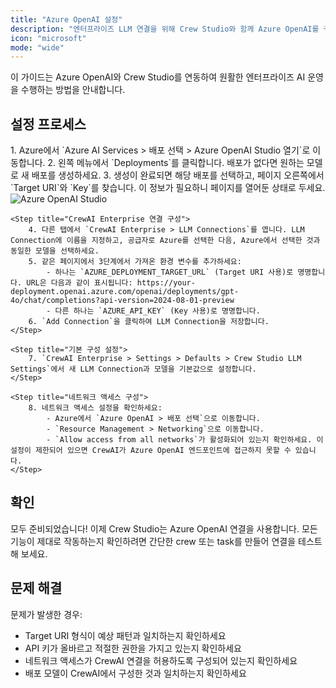 ```yaml
---
title: "Azure OpenAI 설정"
description: "엔터프라이즈 LLM 연결을 위해 Crew Studio와 함께 Azure OpenAI를 구성합니다"
icon: "microsoft"
mode: "wide"
---
```


이 가이드는 Azure OpenAI와 Crew Studio를 연동하여 원활한 엔터프라이즈 AI 운영을 수행하는 방법을 안내합니다.

## 설정 프로세스

<Steps>
    <Step title="Azure OpenAI Studio 접속">
        1. Azure에서 `Azure AI Services > 배포 선택 > Azure OpenAI Studio 열기`로 이동합니다.
        2. 왼쪽 메뉴에서 `Deployments`를 클릭합니다. 배포가 없다면 원하는 모델로 새 배포를 생성하세요.
        3. 생성이 완료되면 해당 배포를 선택하고, 페이지 오른쪽에서 `Target URI`와 `Key`를 찾습니다. 이 정보가 필요하니 페이지를 열어둔 상태로 두세요.
            <Frame>
                <img src="/images/enterprise/azure-openai-studio.png" alt="Azure OpenAI Studio" />
            </Frame>
    </Step>

    <Step title="CrewAI Enterprise 연결 구성">
        4. 다른 탭에서 `CrewAI Enterprise > LLM Connections`를 엽니다. LLM Connection에 이름을 지정하고, 공급자로 Azure를 선택한 다음, Azure에서 선택한 것과 동일한 모델을 선택하세요.
        5. 같은 페이지에서 3단계에서 가져온 환경 변수를 추가하세요:
            - 하나는 `AZURE_DEPLOYMENT_TARGET_URL` (Target URI 사용)로 명명합니다. URL은 다음과 같이 표시됩니다: https://your-deployment.openai.azure.com/openai/deployments/gpt-4o/chat/completions?api-version=2024-08-01-preview
            - 다른 하나는 `AZURE_API_KEY` (Key 사용)로 명명합니다.
        6. `Add Connection`을 클릭하여 LLM Connection을 저장합니다.
    </Step>

    <Step title="기본 구성 설정">
        7. `CrewAI Enterprise > Settings > Defaults > Crew Studio LLM Settings`에서 새 LLM Connection과 모델을 기본값으로 설정합니다.
    </Step>

    <Step title="네트워크 액세스 구성">
        8. 네트워크 액세스 설정을 확인하세요:
            - Azure에서 `Azure OpenAI > 배포 선택`으로 이동합니다.
            - `Resource Management > Networking`으로 이동합니다.
            - `Allow access from all networks`가 활성화되어 있는지 확인하세요. 이 설정이 제한되어 있으면 CrewAI가 Azure OpenAI 엔드포인트에 접근하지 못할 수 있습니다.
    </Step>
</Steps>

## 확인

모두 준비되었습니다! 이제 Crew Studio는 Azure OpenAI 연결을 사용합니다. 모든 기능이 제대로 작동하는지 확인하려면 간단한 crew 또는 task를 만들어 연결을 테스트해 보세요.

## 문제 해결

문제가 발생한 경우:
- Target URI 형식이 예상 패턴과 일치하는지 확인하세요
- API 키가 올바르고 적절한 권한을 가지고 있는지 확인하세요
- 네트워크 액세스가 CrewAI 연결을 허용하도록 구성되어 있는지 확인하세요
- 배포 모델이 CrewAI에서 구성한 것과 일치하는지 확인하세요